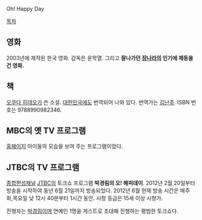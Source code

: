 Oh! Happy Day

[[목차]]
== 영화 ==
2003년에 제작된 한국 영화. 감독은 윤학열. 그리고 '''잘나가던 [[장나라]]의 인기에 제동을 건 영화.'''

== 책 ==
[[오쿠다 히데오]]가 쓴 소설. [[대한민국]]에도 번역되어 나와 있다. 번역가는 [[김난주]]. ISBN 번호는 9788990982346.

== MBC의 옛 TV 프로그램 ==
[http://www.imbc.com/tv/ent/ohhappy 홈페이지]
아이들의 모습을 보여 주는 프로그램이었다.

== JTBC의 TV 프로그램 ==
[[종합편성채널]] [[JTBC]]의 토크쇼 프로그램 '''박경림의 오! 해피데이'''. 2012년 2월 20일부터 방송을 시작하여 동년 6월 21일까지 방송되었다. 2012년 6월 현재 방송 시간은 매주 화,목요일 낮 12시 40분부터 1시간 동안. 시청 등급은 15세 이상 시청가.

진행자는 [[박경림]]이며 연예인 1명을 게스트로 초대해 진행하는 평범한 토크쇼다.
